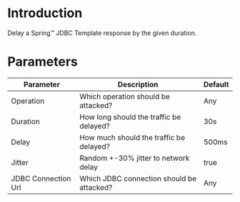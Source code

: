 # Introduction

Delay a Spring™ JDBC Template response by the given duration.

# Parameters

| Parameter           | Description                               | Default |
|---------------------|-------------------------------------------|---------|
| Operation           | Which operation should be attacked?       | Any     |
| Duration            | How long should the traffic be delayed?   | 30s     |
| Delay               | How much should the traffic be delayed?   | 500ms   |
| Jitter              | Random +-30% jitter to network delay      | true    |
| JDBC Connection Url | Which JDBC connection should be attacked? | Any     |
